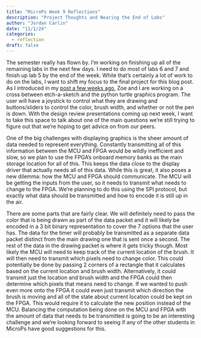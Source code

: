 ```yaml
---
title: "MicroPs Week 9 Reflections"
description: "Project Thoughts and Nearing the End of Labs"
author: "Jordan Carlin"
date: "11/1/24"
categories:
  - reflection
draft: false
---
```


The semester really has flown by. I'm working on finishing up all of the remaining labs in the next few days. I need to do most of labs 6 and 7 and finish up lab 5 by the end of the week. While that's certainly a lot of work to do on the labs, I want to shift my focus to the final project for this blog post. As I introduced in my [post a few weeks ago](./week-6-blog.qmd), Zoe and I are working on a cross between etch-a-sketch and the python turtle graphics program. The user will have a joystick to control what they are drawing and buttons/sliders to control the color, brush width, and whether or not the pen is down. With the design review presentations coming up next week, I want to take this space to talk about one of the main questions we're still trying to figure out that we're hoping to get advice on from our peers.

One of the big challenges with displaying graphics is the sheer amount of data needed to represent everything. Constantly transmitting all of this information between the MCU and FPGA would be wildly inefficient and slow, so we plan to use the FPGA's onboard memory banks as the main storage location for all of this. This keeps the data close to the display driver that actually needs all of this data. While this is great, it also poses a new dilemma: how the MCU and FPGA should communicate. The MCU will be getting the inputs from the user, so it needs to transmit what needs to change to the FPGA. We're planning to do this using the SPI protocol, but exactly what data should be transmitted and how to encode it is still up in the air.

There are some parts that are fairly clear. We will definitely need to pass the color that is being drawn as part of the data packet and it will likely be encoded in a 3 bit binary representation to cover the 7 options that the user has. The data for the timer will probably be transmitted as a separate data packet distinct from the main drawing one that is sent once a second. The rest of the data in the drawing packet is where it gets tricky though. Most likely the MCU will need to keep track of the current location of the brush. It will then need to transmit which pixels need to change color. This could potentially be done by passing 2 corners of a rectangle that it calculates based on the current location and brush width. Alternatively, it could transmit just the location and brush width and the FPGA could then determine which pixels that means need to change. If we wanted to push even more onto the FPGA it could even just transmit which direction the brush is moving and all of the state about current location could be kept on the FPGA. This would require it to calculate the new position instead of the MCU. Balancing the computation being done on the MCU and FPGA with the amount of data that needs to be transmitted is going to be an interesting challenge and we're looking forward to seeing if any of the other students in MicroPs have good suggestions for this.
